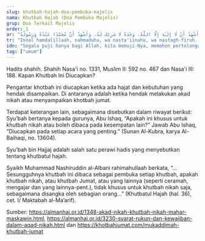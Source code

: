 ```yaml
---
slug: khutbah-hajah-doa-pembuka-majelis
nama: Khutbah Hajah (Doa Pembuka Majelis)
grup: Doa Terkait Majelis
order: 1
ar: "إِنَّ الْحَمْدَ ِللَّهِ، نَحْمَدُهُ وَنَسْتَعِينُهُ وَنَسْتَغْفِرُهُ، وَنَعُوذُ بِاللَّهِ مِنْ شُرُورِ أَنْفُسِنَا، وَمِنْ سَيِّئَاتِ أَعْمَالِنَا، مَنْ يَهْدِهِ اللَّهُ فَلَا مُضِلَّ لَهُ، وَمَنْ يُضْلِلْ فَلَا هَادِيَ لَهُ، وَأَشْهَدُ أَنْ لَا إِلَـٰهَ إِلَّا اللَّهُ، وَحْدَهُ لَا شَرِيْكَ لَهُ، وَأَشْهَدُ أَنَّ مُحَمَّدًا عَبْدُهُ وَرَسُولُهُ\n\nيَا أَيُّهَا الَّذِينَ آمَنُوا اتَّقُوا اللَّهَ حَقَّ تُقَاتِهِ، وَلَا تَمُوتُنَّ إِلَّا وَأَنتُمْ مُسْلِمُونَ\n\nيَا أَيُّهَا النَّاسُ اتَّقُوا رَبَّكُمُ الَّذِي خَلَقَكُمْ مِنْ نَفْسٍ وَاحِدَةٍ، وَخَلَقَ مِنْهَا زَوْجَهَا، وَبَثَّ مِنْهُمَا رِجَالًا كَثِيرًا وَنِسَاءً، وَاتَّقُوا اللَّهَ الَّذِي تَسَاءَلُونَ بِهِ وَالْأَرْحَامَ، إِنَّ اللَّهَ كَانَ عَلَيْكُمْ رَقِيبًا\n\nيَا أَيُّهَا الَّذِينَ آمَنُوا اتَّقُوا اللَّهَ وَقُولُوا قَوْلًا سَدِيدًا، يُصْلِحْ لَكُمْ أَعْمَالَكُمْ وَيَغْفِرْ لَكُمْ ذُنُوبَكُمْ، وَمَنْ يُطِعِ اللَّهَ وَرَسُولَهُ فَقَدْ فَازَ فَوْزًا عَظِيمًا\n\nأَمَّا بَعْدُ، فَإِنَّ أَصْدَقَ الْحَدِيْثِ كِتَابُ اللَّهِ، وَخَيْرَ الْهَدْيِ هَدْيُ مُحَمَّدٍ صَلَّى اللَّهُ عَلَيْهِ وَسَلَّمَ، وَشَرَّ اْلأُمُوْرِ مُحْدَثَاتُهَا، وَكُلَّ مُحْدَثَةٍ بِدْعَةٌ، وَكُلَّ بِدْعَةٍ ضَلَالَةٌ، وَكُلَّ ضَلَالَةٍ فِي النَّارِ"
tr: "Innal hamdalillaah, nahmaduhu, wa nasta'iinuhu, wa nastagh-firuh. Wa na'uudzu billaahi min syuruuri anfusinaa, wa min sayyi-aati a'maalinaa. Man yahdihillaahu falaa mudhilla lah, wa man yudh-lil falaa haadiya lah. Wa asyhadu al-laa ilaaha illallaah, wahdahu laa syariika lah, wa asyhadu anna muhammadan 'abduhu wa rosuuluh.\n\nYaa ayyuhal-ladziina aamanut-taqullaaha haqqo tuqootih, wa laa tamuutunna illaa wa antum muslimuun.\n\nYaa ayyuhan-naasut-taquu robbakumul-ladzii kholaqokum min nafsin waahidah, wa kholaqo minhaa zaujahaa, wa bats-tsa minhumaa rijaalan katsiiron wa nisaa-a. Wat-taqullaahal-ladzii tasaa-aluuna bihi wal arhaam. Innallaaha kaana 'alaikum roqiibaa.\n\nYaa ayyuhal-ladziina aamanut-taqullaaha wa quuluu qoulan sadiidaa. Yush-lih lakum a'maalakum, wa yagh-fir lakum dzunuubakum. Wa man yuthi'illaaha wa rosuulahu faqod faaza fauzan 'azhiimaa.\n\nAmmaa ba'du, fa-inna ash-daqol hadii-tsi kitaabullaah, wa khoirol hadyi, hadyu muhammadin shollallaahu 'alaihi wa sallam. Wa syarrol umuuri muhda-tsaatuhaa, wa kulla muhda-tsatin bid'ah, wa kulla bid'atin dholaalah, wa kulla dholaalatin fin-naar."
idn: "Segala puji hanya bagi Allah, kita memuji-Nya, memohon pertolongan dan ampunan kepada-Nya. Kita berlindung kepada Allah dari kejahatan diri kita dan kejelekan amal perbuatan kita. Barangsiapa yang Allah beri petunjuk, maka tidak ada yang dapat menyesatkannya. Dan barangsiapa yang Allah sesatkan, maka tidak ada yang dapat memberinya petunjuk. Aku bersaksi bahwa tidak ada sesembahan yang berhak disembah kecuali Allah, tidak ada sekutu bagi-Nya, dan aku bersaksi bahwa Muhammad adalah hamba dan Rasul-Nya.\n\nHai orang-orang yang beriman, bertakwalah kepada Allah sebenar-benar takwa kepada-Nya; dan janganlah sekali-kali kamu mati melainkan dalam keadaan beragama Islam. (Ali 'Imran [3]: 102).\n\nHai sekalian manusia, bertakwalah kepada Tuhan-mu yang telah menciptakan kamu dari seorang diri, dan dari padanya Allah menciptakan isterinya; dan dari pada keduanya Allah memperkembang biakkan laki-laki dan perempuan yang banyak. Dan bertakwalah kepada Allah yang dengan (mempergunakan) nama-Nya kamu saling meminta satu sama lain, dan (peliharalah) hubungan silaturrahim. Sesungguhnya Allah selalu menjaga dan mengawasi kamu. (An-Nisaa' [4]: 1).\n\nHai orang-orang yang beriman, bertakwalah kamu kepada Allah dan katakanlah perkataan yang benar, niscaya Allah memperbaiki bagimu amalan-amalanmu dan mengampuni bagimu dosa-dosamu. Dan barangsiapa mentaati Allah dan Rasul-Nya, maka sesungguhnya ia telah mendapat kemenangan yang besar. (Al-Ahzaab [33]: 70-71).\n\nAdapun selanjutnya, sesungguhnya sebenar-benar perkataan adalah Kitabullah (Al-Quran), dan sebaik-baik petunjuk adalah petunjuk Muhammad Shallallahu ‘alaihi wa sallam, dan seburuk-buruk perkara adalah yang diada-adakan (dalam agama), dan setiap yang diada-adakan itu bid’ah, dan setiap bid’ah itu sesat, dan setiap kesesatan tempatnya di neraka."
tag: ["umum"]
---
```


Hadits shahih. Shahih Nasa'i no. 1331, Muslim II: 592 no. 467 dan Nasa'i III: 188.
Kapan Khutbah Ini Diucapkan?

Pengantar khotbah ini diucapkan ketika ada hajat dan kebutuhan yang hendak disampaikan. Di antaranya adalah ketika hendak melakukan akad nikah atau menyampaikan khotbah jumat.

Terdapat keterangan lain, sebagaimana disebutkan dalam riwayat berikut: Syu’bah bertanya kepada gurunya, Abu Ishaq, “Apakah ini khusus untuk khutbah nikah atau boleh dibaca pada kesempatan lain?” Jawab Abu Ishaq, “Diucapkan pada setiap acara yang penting.” (Sunan Al-Kubra, karya Al-Baihaqi, no. 13604).

Syu’bah bin Hajjaj adalah salah satu perawi hadis yang menyebutkan tentang khutbatul hajah.

Syaikh Muhammad Nashiruddin al-Albani rahimahullaah berkata, “…Sesungguhnya khutbah ini dibaca sebagai pembuka setiap khutbah, apakah khutbah nikah, atau khutbah Jumat, atau yang lainnya (seperti ceramah, mengajar dan yang lainnya-pent.), tidak khusus untuk khutbah nikah saja, sebagaimana disangka oleh sebagian orang…” (Khutbatul Hajah (hal. 36), cet. I/ Maktabah al-Ma’arif).


Sumber: https://almanhaj.or.id/1348-akad-nikah-khutbah-nikah-mahar-maskawin.html, https://almanhaj.or.id/3230-syarat-rukun-dan-kewajiban-dalam-aqad-nikah.html dan https://khotbahjumat.com/mukaddimah-khutbah-jumat
